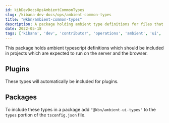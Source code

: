 ```yaml
---
id: kibDevDocsOpsAmbientCommonTypes
slug: /kibana-dev-docs/ops/ambient-common-types
title: "@kbn/ambient-common-types"
description: A package holding ambient type definitions for files that are expected to run on the server and the browser
date: 2022-05-18
tags: ['kibana', 'dev', 'contributor', 'operations', 'ambient', 'ui', 'common', 'server', 'types']
---
```


This package holds ambient typescript definitions which should be included in projects which are expected to run on the server and the browser.

## Plugins
These types will automatically be included for plugins.

## Packages

To include these types in a package add `"@kbn/ambient-ui-types"` to the `types` portion of the `tsconfig.json` file.